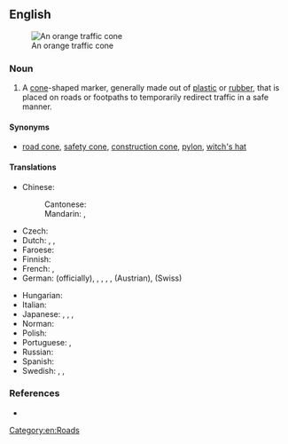 ==English==
{{wikipedia}}
[[File:Orange traffic cone.jpg|thumb|right|An orange traffic cone]]

===Noun===
{{en-noun}}

# A [[cone]]-shaped marker, generally made out of [[plastic]] or [[rubber]], that is placed on roads or footpaths to temporarily redirect traffic in a safe manner.

====Synonyms====
* [[road cone]], [[safety cone]], [[construction cone]], [[pylon]], [[witch's hat]]

====Translations====
{{trans-top|cone-shaped marker}}
* Chinese:
*: Cantonese: {{t|yue|雪糕筒|tr=syut3 gou1 tung4-2}}
*: Mandarin: {{t|cmn|交通錐|sc=Hani}}, {{t|cmn|交通锥|tr=jiāotōngzhuī|sc=Hani}}
* Czech: {{t|cs|dopravní kužel|m}}
* Dutch: {{t|nl|verkeerskegel|m}}, {{t|nl|afzetkegel|m}}, {{t+|nl|pylon |m}}
* Faroese: {{t|fo|ferðslukeyla|f}}
* Finnish: {{t|fi|sulkukartio}}
* French: {{t+|fr|plot|m}}, {{t+|fr|cône de chantier|m}}
* German: {{t+|de|Leitkegel}} (officially), {{t+|de|Lübecker Hütchen}}, {{t+|de|Verkehrsleitkegel}}, {{t+|de|Pylon}}, {{t+|de|Verkehrshütchen}}, {{t|de|Haberkornhütchen}} (Austrian), {{t|de|Verkehrsstöggel}} (Swiss)
{{trans-mid}}
* Hungarian: {{t|hu|terelőkúp}}
* Italian: {{t+|it|birillo|m}}
* Japanese: {{t|ja|カラーコーン|tr=karā kōn}}, {{t|ja|三角コーン|tr=sankaku kōn}}, {{t|ja|パイロン|tr=pairon}}, {{t|ja|ロードコーン|tr=rōdo kōn}}
* Norman: {{t|nrf|cône dé trafi|f}}
* Polish: {{t|pl|pachołek drogowy|m}}
* Portuguese: {{t|pt|cone de trânsito|m}}, {{t|pt|cone de tráfego|m}}
* Russian: {{t|ru|доро́жный ко́нус|m}}
* Spanish: {{t|es|cono de tráfico|m}}
* Swedish: {{t+|sv|kon|c}}, {{t|sv|vägkon|c}}, {{t|sv|trafikkon|c}}
{{trans-bottom}}

===References===
* {{pedialite|traffic cone}}

[[Category:en:Roads]]